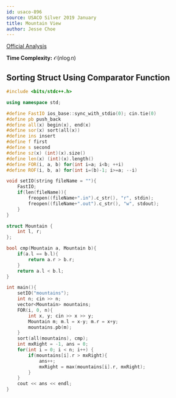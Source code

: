 ```yaml
---
id: usaco-896
source: USACO Silver 2019 January
title: Mountain View
author: Jesse Choe
---
```


[Official Analysis](http://usaco.org/current/data/sol_mountains_silver_jan19.html)

**Time Complexity:** $\mathcal{O}(n\log n)$

<LanguageSection>
<CPPSection>

## Sorting Struct Using Comparator Function

```cpp
#include <bits/stdc++.h>

using namespace std;

#define FastIO ios_base::sync_with_stdio(0); cin.tie(0)
#define pb push_back
#define all(x) begin(x), end(x)
#define sor(x) sort(all(x))
#define ins insert
#define f first
#define s second
#define sz(x) (int)(x).size()
#define len(x) (int)(x).length()
#define FOR(i, a, b) for(int i=a; i<b; ++i)
#define ROF(i, b, a) for(int i=(b)-1; i>=a; --i)

void setIO(string fileName = ""){
	FastIO;
	if(len(fileName)){
		freopen((fileName+".in").c_str(), "r", stdin);
		freopen((fileName+".out").c_str(), "w", stdout);
	}
}

struct Mountain {
    int l, r;
};

bool cmp(Mountain a, Mountain b){
    if(a.l == b.l){
        return a.r > b.r;
    }
    return a.l < b.l;
}

int main(){
    setIO("mountains");
    int n; cin >> n;
    vector<Mountain> mountains;
    FOR(i, 0, n){
        int x, y; cin >> x >> y;
        Mountain m; m.l = x-y; m.r = x+y;
        mountains.pb(m);
    }
    sort(all(mountains), cmp);
    int mxRight = -1, ans = 0;
    for(int i = 0; i < n; i++) {
        if(mountains[i].r > mxRight){
            ans++;
            mxRight = max(mountains[i].r, mxRight);
        }
    }
    cout << ans << endl;
}
```

</CPPSection>
</LanguageSection>
